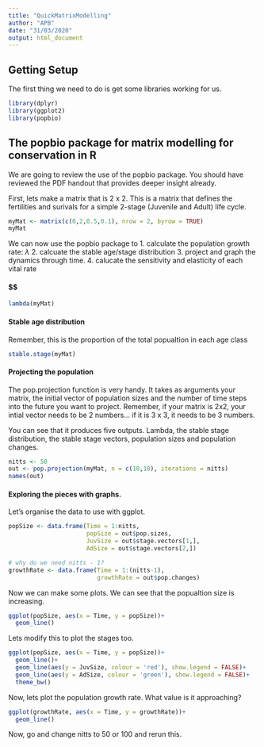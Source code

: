 ```yaml
---
title: "QuickMatrixModelling"
author: "APB"
date: "31/03/2020"
output: html_document
---
```

## Getting Setup

The first thing we need to do is get some libraries working for us.

```r
library(dplyr)
library(ggplot2)
library(popbio)
```

## The popbio package for matrix modelling for conservation in R

We are going to review the use of the popbio package.  You should have reviewed the PDF handout that provides deeper insight already.

First, lets make a matrix that is 2 x 2.  This is a matrix that defines the fertilities and surivals for a simple 2-stage (Juvenile and Adult) life cycle.

```r
myMat <- matrix(c(0,2,0.5,0.1), nrow = 2, byrow = TRUE)
myMat
```

We can now use the popbio package to 
1. calculate the population growth rate: $\lambda$
2. calcuate the stable age/stage distribution
3. project and graph the dynamics through time.
4. calucate the sensitivity and elasticity of each vital rate

#### $\lambda\$

```r
lambda(myMat)
```

#### Stable age distribution

Remember, this is the proportion of the total popualtion in each age class

```r
stable.stage(myMat)
```

#### Projecting the population

The pop.projection function is very handy.  It takes as arguments your matrix, the initial vector of population sizes and the number of time steps into the future you want to project.  Remember, if your matrix is 2x2, your intial vector needs to be 2 numbers... if it is 3 x 3, it needs to be 3 numbers.  

You can see that it produces five outputs.  Lambda, the stable stage distribution, the stable stage vectors, population sizes and population changes.

```r
nitts <- 50
out <- pop.projection(myMat, n = c(10,10), iterations = nitts)
names(out)
```

#### Exploring the pieces with graphs.

Let's organise the data to use with ggplot.

```r
popSize <- data.frame(Time = 1:nitts,
                      popSize = out$pop.sizes,
                      JuvSize = out$stage.vectors[1,],
                      AdSize = out$stage.vectors[2,])

# why do we need nitts - 1?
growthRate <- data.frame(Time = 1:(nitts-1),
                         growthRate = out$pop.changes)
```

Now we can make some plots.  We can see that the popualtion size is increasing.

```r
ggplot(popSize, aes(x = Time, y = popSize))+
  geom_line()
```

Lets modify this to plot the stages too.

```r
ggplot(popSize, aes(x = Time, y = popSize))+
  geom_line()+
  geom_line(aes(y = JuvSize, colour = 'red'), show.legend = FALSE)+
  geom_line(aes(y = AdSize, colour = 'green'), show.legend = FALSE)+
  theme_bw()
```

Now, lets plot the population growth rate.  What value is it approaching?

```r
ggplot(growthRate, aes(x = Time, y = growthRate))+
  geom_line()
```

Now, go and change nitts to 50 or 100 and rerun this.